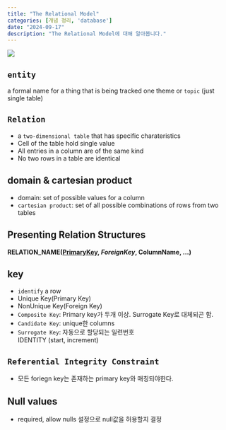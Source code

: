 ```yaml
---
title: "The Relational Model"
categories: [개념 정리, 'database']
date: "2024-09-17"
description: "The Relational Model에 대해 알아봅니다."
---
```


![](/img/db-thumb.jpg){.post-thumbnail}

## `entity`
a formal name for a thing that is being tracked one theme or `topic` (just single table)

## `Relation`
- a `two-dimensional table` that has specific charateristics
- Cell of the table hold single value
- All entries in a column are of the same kind
- No two rows in a table are identical

## domain & cartesian product
- domain: set of possible values for a column
- `cartesian product`: set of all possible combinations of rows from two tables

## Presenting Relation Structures
**RELATION_NAME(<u>PrimaryKey</u>, *ForeignKey*, ColumnName, ...)**

## key
- `identify` a row
- Unique Key(Primary Key)
- NonUnique Key(Foreign Key)
- `Composite Key`: Primary key가 두개 이상. Surrogate Key로 대체되곤 함.
- `Candidate Key`: unique한 columns
- `Surrogate Key`: 자동으로 할당되는 일련번호  
  IDENTITY (start, increment)

## `Referential Integrity Constraint`
- 모든 foriegn key는 존재하는 primary key와 매칭되야한다.

## Null values
- required, allow nulls 설정으로 null값을 허용할지 결정
